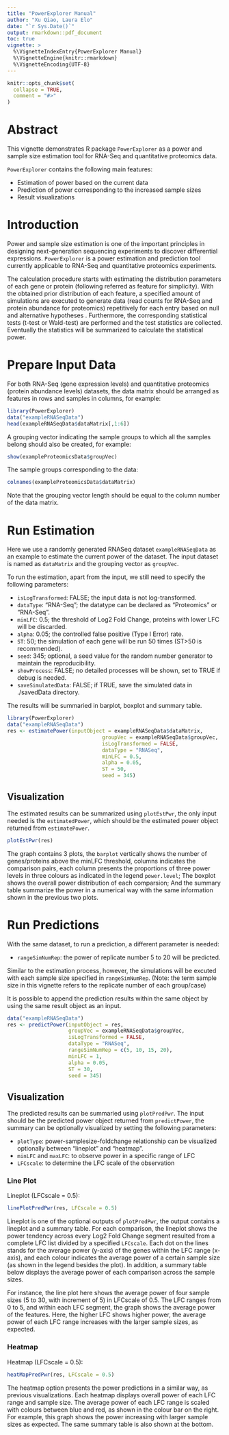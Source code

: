 ---
title: "PowerExplorer Manual"
author: "Xu Qiao, Laura Elo"
date: "`r Sys.Date()`"
output: rmarkdown::pdf_document
toc: true
vignette: >
  %\VignetteIndexEntry{PowerExplorer Manual}
  %\VignetteEngine{knitr::rmarkdown}
  %\VignetteEncoding{UTF-8}
---

```{r setup, include = FALSE}
knitr::opts_chunk$set(
  collapse = TRUE,
  comment = "#>"
)
```

\newpage

# Abstract
This vignette demonstrates R package `PowerExplorer` as a power and sample size
estimation tool for RNA-Seq and quantitative proteomics data.

`PowerExplorer` contains the following main features:

- Estimation of power based on the current data
- Prediction of power corresponding to the increased sample sizes
- Result visualizations

# Introduction
Power and sample size estimation is one of the important principles in designing
next-generation sequencing experiments to discover differential expressions.
`PowerExplorer` is a power estimation and prediction tool currently applicable
to RNA-Seq and quantitative proteomics experiments.

The calculation procedure starts with estimating the distribution parameters of
each gene or protein (following referred as feature for simplicity). With the
obtained prior distribution of each feature, a specified amount of simulations
are executed to generate data (read counts for RNA-Seq and protein abundance for
proteomics) repetitively for each entry based on null and alternative hypotheses
. Furthermore, the corresponding statistical tests (t-test or Wald-test) are
performed and the test statistics are collected. Eventually the statistics will
be summarized to calculate the statistical power.

\newpage

# Prepare Input Data

For both RNA-Seq (gene expression levels) and quantitative proteomics (protein
abundance levels) datasets, the data matrix should be arranged as features in
rows and samples in columns, for example:
```{r showDataExample, message=FALSE, warning=FALSE}
library(PowerExplorer)
data("exampleRNASeqData")
head(exampleRNASeqData$dataMatrix[,1:6])
```

A grouping vector indicating the sample groups to which all the samples belong
should also be created, for example:
```{r}
show(exampleProteomicsData$groupVec)
```
The sample groups corresponding to the data:
```{r}
colnames(exampleProteomicsData$dataMatrix)
```

Note that the grouping vector length should be equal to the column number of the
data matrix.

\newpage

# Run Estimation

Here we use a randomly generated RNASeq dataset `exampleRNASeqData` as an
example to estimate the current power of the dataset. The input dataset is named
as `dataMatrix` and the grouping vector as `groupVec`.

To run the estimation, apart from the input, we still need to specify the
following parameters:

- `isLogTransformed`: FALSE; the input data is not log-transformed.
- `dataType`: "RNA-Seq"; the datatype can be declared as "Proteomics" or
"RNA-Seq".
- `minLFC`: 0.5; the threshold of Log2 Fold Change, proteins with lower LFC will
be discarded.
- `alpha`: 0.05; the controlled false positive (Type I Error) rate.
- `ST`: 50; the simulation of each gene will be run 50 times (ST>50 is
  recommended).
- `seed`: 345; optional, a seed value for the random number generator to
maintain the reproducibility.
- `showProcess`: FALSE; no detailed processes will be shown, set to TRUE if
debug is needed.
- `saveSimulatedData`: FALSE; if TRUE, save the simulated data in ./savedData
directory.

The results will be summaried in barplot, boxplot and summary table.

```{r estimation run, fig.keep='none', message=FALSE, warning=FALSE}
library(PowerExplorer)
data("exampleRNASeqData")
res <- estimatePower(inputObject = exampleRNASeqData$dataMatrix,
                               groupVec = exampleRNASeqData$groupVec,
                               isLogTransformed = FALSE,
                               dataType = "RNASeq",
                               minLFC = 0.5,
                               alpha = 0.05,
                               ST = 50,
                               seed = 345)
```


\newpage

## Visualization
The estimated results can be summarized using `plotEstPwr`, the only input
needed is the `estimatedPower`, which should be the estimated power object
returned from  `estimatePower`.

```{r plot estimated power}
plotEstPwr(res)
```

The graph contains 3 plots, the `barplot` vertically shows the number of
genes/proteins above the minLFC threshold, columns indicates the comparison
pairs, each column presents the proportions of three power levels in three
colours as indicated in the legend `power.level`; The boxplot shows the overall
power distribution of each comparsion; And the summary table summarize the power
in a numerical way with the same information shown in the previous two plots.

\newpage

# Run Predictions
With the same dataset, to run a prediction, a different parameter is needed:

- `rangeSimNumRep`: the power of replicate number 5 to 20 will be predicted.

Similar to the estimation process, however, the simulations will be excuted with
each sample size specified in `rangeSimNumRep`. (Note: the term sample size in
this vignette refers to the replicate number of each group/case)

It is possible to append the prediction results within the same object by using
the same result object as an input.
```{r prediction run2, message=FALSE, warning=FALSE}
data("exampleRNASeqData")
res <- predictPower(inputObject = res,
                    groupVec = exampleRNASeqData$groupVec,
                    isLogTransformed = FALSE,
                    dataType = "RNASeq",
                    rangeSimNumRep = c(5, 10, 15, 20),
                    minLFC = 1,
                    alpha = 0.05,
                    ST = 30,
                    seed = 345)
```

\newpage

## Visualization

The predicted results can be summaried using `plotPredPwr`. The input should be
the predicted power object returned from `predictPower`, the summary can be
optionally visualized by setting the following parameters:

- `plotType`: power-samplesize-foldchange relationship can be visualized
optionally between "lineplot" and "heatmap".
- `minLFC` and `maxLFC`: to observe power in a specific range of LFC
- `LFCscale`: to determine the LFC scale of the observation

### Line Plot

Lineplot (LFCscale = 0.5):
```{r LinePlot}
linePlotPredPwr(res, LFCscale = 0.5)
```

Lineplot is one of the optional outputs of `plotPredPwr`, the output contains a
lineplot and a summary table. For each comparison, the lineplot shows the power
tendency across every Log2 Fold Change segment resulted from a complete LFC list
divided by a specified `LFCscale`. Each dot on the lines stands for the average
power (y-axis) of the genes within the LFC range (x-axis), and each colour
indicates the average power of a certain sample size (as shown in the legend
besides the plot). In addition, a summary table below displays the average
power of each comparison across the sample sizes.

For instance, the line plot here shows the average power of four sample sizes
(5 to 30, with increment of 5) in LFCscale of 0.5. The LFC ranges from 0 to 5,
and within each LFC segment, the graph shows the average power of the features.
Here, the higher LFC shows higher power, the average power of each LFC range
increases with the larger sample sizes, as expected.

### Heatmap

Heatmap (LFCscale = 0.5):
```{r Heatmap}
heatMapPredPwr(res, LFCscale = 0.5)
```

The heatmap option presents the power predictions in a similar way, as previous
visualizations. Each heatmap displays overall power of each LFC range and sample
size. The average power of each LFC range is scaled with colours between blue
and red, as shown in the colour bar on the right. For example, this graph shows
the power increasing with larger sample sizes as expected. The same summary
table is also shown at the bottom.
